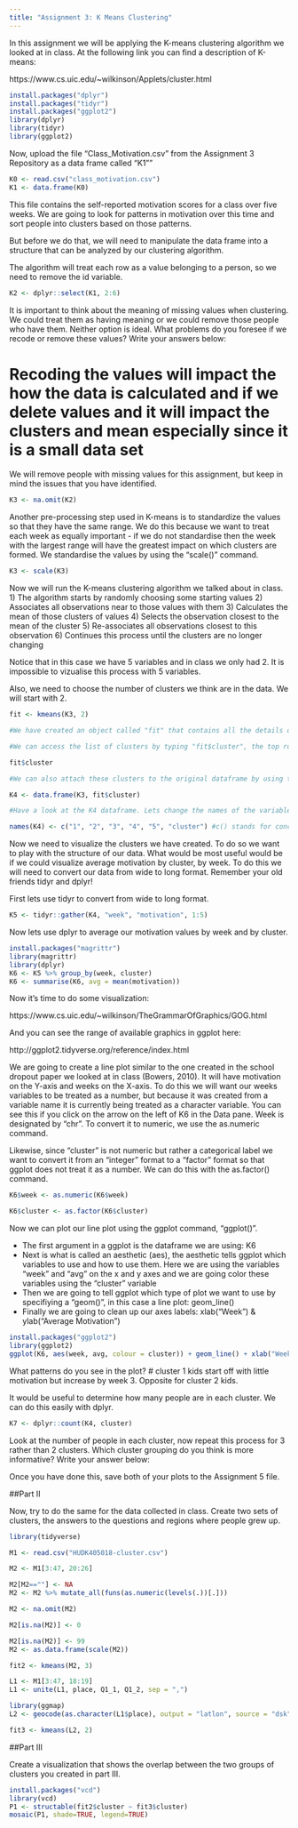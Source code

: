 ```yaml
---
title: "Assignment 3: K Means Clustering"
---
```


In this assignment we will be applying the K-means clustering algorithm we looked at in class. At the following link you can find a description of K-means:

https://www.cs.uic.edu/~wilkinson/Applets/cluster.html


```r
install.packages("dplyr")
install.packages("tidyr")
install.packages("ggplot2")
library(dplyr)
library(tidyr)
library(ggplot2)
```

Now, upload the file "Class_Motivation.csv" from the Assignment 3 Repository as a data frame called "K1""
```r

K0 <- read.csv("class_motivation.csv")
K1 <- data.frame(K0)

```

This file contains the self-reported motivation scores for a class over five weeks. We are going to look for patterns in motivation over this time and sort people into clusters based on those patterns.

But before we do that, we will need to manipulate the data frame into a structure that can be analyzed by our clustering algorithm.

The algorithm will treat each row as a value belonging to a person, so we need to remove the id variable.

```r

K2 <- dplyr::select(K1, 2:6)

```

It is important to think about the meaning of missing values when clustering. We could treat them as having meaning or we could remove those people who have them. Neither option is ideal. What problems do you foresee if we recode or remove these values? Write your answers below:

# Recoding the values will impact the how the data is calculated and if we delete values and it will impact the clusters and mean especially since it is a small data set

We will remove people with missing values for this assignment, but keep in mind the issues that you have identified.


```r

K3 <- na.omit(K2)

```

Another pre-processing step used in K-means is to standardize the values so that they have the same range. We do this because we want to treat each week as equally important - if we do not standardise then the week with the largest range will have the greatest impact on which clusters are formed. We standardise the values by using the "scale()" command.

```r

K3 <- scale(K3)

```


Now we will run the K-means clustering algorithm we talked about in class. 
1) The algorithm starts by randomly choosing some starting values 
2) Associates all observations near to those values with them
3) Calculates the mean of those clusters of values
4) Selects the observation closest to the mean of the cluster
5) Re-associates all observations closest to this observation
6) Continues this process until the clusters are no longer changing

Notice that in this case we have 5 variables and in class we only had 2. It is impossible to vizualise this process with 5 variables.

Also, we need to choose the number of clusters we think are in the data. We will start with 2.

```r

fit <- kmeans(K3, 2) 

#We have created an object called "fit" that contains all the details of our clustering including which observations belong to each cluster.

#We can access the list of clusters by typing "fit$cluster", the top row corresponds to the original order the rows were in. Notice we have deleted some rows.

fit$cluster

#We can also attach these clusters to the original dataframe by using the "data.frame" command to create a new data frame called K4.

K4 <- data.frame(K3, fit$cluster)

#Have a look at the K4 dataframe. Lets change the names of the variables to make it more convenient with the names() command.

names(K4) <- c("1", "2", "3", "4", "5", "cluster") #c() stands for concatonate and it creates a vector of anything, in this case a vector of names.
```

Now we need to visualize the clusters we have created. To do so we want to play with the structure of our data. What would be most useful would be if we could visualize average motivation by cluster, by week. To do this we will need to convert our data from wide to long format. Remember your old friends tidyr and dplyr!

First lets use tidyr to convert from wide to long format.
```r

K5 <- tidyr::gather(K4, "week", "motivation", 1:5)
```

Now lets use dplyr to average our motivation values by week and by cluster.

```r
install.packages("magrittr")
library(magrittr)
library(dplyr)
K6 <- K5 %>% group_by(week, cluster)
K6 <- summarise(K6, avg = mean(motivation))

```

Now it's time to do some visualization: 

https://www.cs.uic.edu/~wilkinson/TheGrammarOfGraphics/GOG.html

And you can see the range of available graphics in ggplot here:

http://ggplot2.tidyverse.org/reference/index.html

We are going to create a line plot similar to the one created in the school dropout paper we looked at in class (Bowers, 2010). It will have motivation on the Y-axis and weeks on the X-axis. To do this we will want our weeks variables to be treated as a number, but because it was created from a variable name it is currently being treated as a character variable. You can see this if you click on the arrow on the left of K6 in the Data pane. Week is designated by "chr". To convert it to numeric, we use the as.numeric command. 

Likewise, since "cluster" is not numeric but rather a categorical label we want to convert it from an "integer" format to a "factor" format so that ggplot does not treat it as a number. We can do this with the as.factor() command.

```r

K6$week <- as.numeric(K6$week)

K6$cluster <- as.factor(K6$cluster)

```

Now we can plot our line plot using the ggplot command, "ggplot()".

- The first argument in a ggplot is the dataframe we are using: K6
- Next is what is called an aesthetic (aes), the aesthetic tells ggplot which variables to use and how to use them. Here we are using the variables "week" and "avg" on the x and y axes and we are going color these variables using the "cluster" variable
- Then we are going to tell ggplot which type of plot we want to use by specifiying a "geom()", in this case a line plot: geom_line()
- Finally we are going to clean up our axes labels: xlab("Week") & ylab("Average Motivation")

```r
install.packages("ggplot2")
library(ggplot2)
ggplot(K6, aes(week, avg, colour = cluster)) + geom_line() + xlab("Week") + ylab("Motivation over 5 Weeks")

```

What patterns do you see in the plot?
# cluster 1 kids start off with little motivation but increase by week 3. Opposite for cluster 2 kids. 

It would be useful to determine how many people are in each cluster. We can do this easily with dplyr.

```r
K7 <- dplyr::count(K4, cluster)
```

Look at the number of people in each cluster, now repeat this process for 3 rather than 2 clusters. Which cluster grouping do you think is more informative? Write your answer below:

Once you have done this, save both of your plots to the Assignment 5 file.

##Part II

Now, try to do the same for the data collected in class. Create two sets of clusters, the answers to the questions and regions where people grew up. 

```r
library(tidyverse)

M1 <- read.csv("HUDK405018-cluster.csv")

M2 <- M1[3:47, 20:26]

M2[M2==""] <- NA
M2 <- M2 %>% mutate_all(funs(as.numeric(levels(.))[.]))

M2 <- na.omit(M2)

M2[is.na(M2)] <- 0

M2[is.na(M2)] <- 99
M2 <- as.data.frame(scale(M2))

fit2 <- kmeans(M2, 3)

L1 <- M1[3:47, 18:19]
L1 <- unite(L1, place, Q1_1, Q1_2, sep = ",")

library(ggmap)
L2 <- geocode(as.character(L1$place), output = "latlon", source = "dsk")

fit3 <- kmeans(L2, 2)
```


##Part III

Create a visualization that shows the overlap between the two groups of clusters you created in part III.
```r

install.packages("vcd")
library(vcd)
P1 <- structable(fit2$cluster ~ fit3$cluster)
mosaic(P1, shade=TRUE, legend=TRUE) 

```


